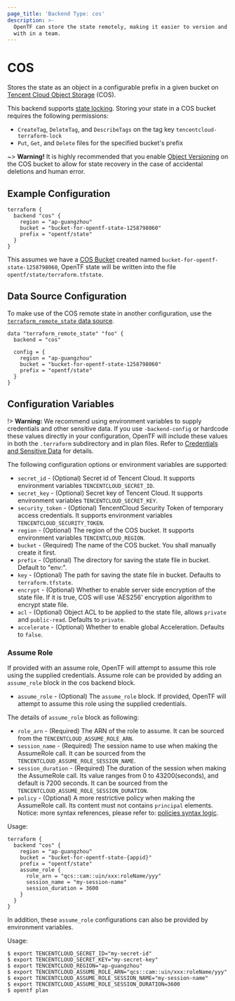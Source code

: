 ```yaml
---
page_title: 'Backend Type: cos'
description: >-
  OpenTF can store the state remotely, making it easier to version and work
  with in a team.
---
```


# COS

Stores the state as an object in a configurable prefix in a given bucket on [Tencent Cloud Object Storage](https://intl.cloud.tencent.com/product/cos) (COS).

This backend supports [state locking](/docs/language/state/locking). Storing your state in a COS bucket requires the following permissions:

- `CreateTag`, `DeleteTag`, and `DescribeTags` on the tag key `tencentcloud-terraform-lock`
- `Put`, `Get`, and `Delete` files for the specified bucket's prefix

~> **Warning!** It is highly recommended that you enable [Object Versioning](https://intl.cloud.tencent.com/document/product/436/19883)
on the COS bucket to allow for state recovery in the case of accidental deletions and human error.

## Example Configuration

```hcl
terraform {
  backend "cos" {
    region = "ap-guangzhou"
    bucket = "bucket-for-opentf-state-1258798060"
    prefix = "opentf/state"
  }
}
```

This assumes we have a [COS Bucket](https://registry.terraform.io/providers/tencentcloudstack/tencentcloud/latest/docs/resources/cos_bucket) created named `bucket-for-opentf-state-1258798060`,
OpenTF state will be written into the file `opentf/state/terraform.tfstate`.

## Data Source Configuration

To make use of the COS remote state in another configuration, use the [`terraform_remote_state` data source](/docs/language/state/remote-state-data).

```hcl
data "terraform_remote_state" "foo" {
  backend = "cos"

  config = {
    region = "ap-guangzhou"
    bucket = "bucket-for-opentf-state-1258798060"
    prefix = "opentf/state"
  }
}
```

## Configuration Variables

!> **Warning:**  We recommend using environment variables to supply credentials and other sensitive data. If you use `-backend-config` or hardcode these values directly in your configuration, OpenTF will include these values in both the `.terraform` subdirectory and in plan files. Refer to [Credentials and Sensitive Data](/docs/language/settings/backends/configuration#credentials-and-sensitive-data) for details.

The following configuration options or environment variables are supported:

- `secret_id` - (Optional) Secret id of Tencent Cloud. It supports environment variables `TENCENTCLOUD_SECRET_ID`.
- `secret_key` - (Optional) Secret key of Tencent Cloud. It supports environment variables `TENCENTCLOUD_SECRET_KEY`.
- `security_token` - (Optional) TencentCloud Security Token of temporary access credentials. It supports environment variables `TENCENTCLOUD_SECURITY_TOKEN`.
- `region` - (Optional) The region of the COS bucket. It supports environment variables `TENCENTCLOUD_REGION`.
- `bucket` - (Required) The name of the COS bucket. You shall manually create it first.
- `prefix` - (Optional) The directory for saving the state file in bucket. Default to "env:".
- `key` - (Optional) The path for saving the state file in bucket. Defaults to `terraform.tfstate`.
- `encrypt` - (Optional) Whether to enable server side encryption of the state file. If it is true, COS will use 'AES256' encryption algorithm to encrypt state file.
- `acl` - (Optional) Object ACL to be applied to the state file, allows `private` and `public-read`. Defaults to `private`.
- `accelerate` - (Optional) Whether to enable global Acceleration. Defaults to `false`.

### Assume Role
If provided with an assume role, OpenTF will attempt to assume this role using the supplied credentials.
Assume role can be provided by adding an `assume_role` block in the cos backend block.

- `assume_role` - (Optional) The `assume_role` block. If provided, OpenTF will attempt to assume this role using the supplied credentials.

The details of `assume_role` block as following:
- `role_arn` - (Required) The ARN of the role to assume. It can be sourced from the `TENCENTCLOUD_ASSUME_ROLE_ARN`.
- `session_name` - (Required) The session name to use when making the AssumeRole call. It can be sourced from the `TENCENTCLOUD_ASSUME_ROLE_SESSION_NAME`.
- `session_duration` - (Required) The duration of the session when making the AssumeRole call. Its value ranges from 0 to 43200(seconds), and default is 7200 seconds. It can be sourced from the `TENCENTCLOUD_ASSUME_ROLE_SESSION_DURATION`.
- `policy` - (Optional) A more restrictive policy when making the AssumeRole call. Its content must not contains `principal` elements. Notice: more syntax references, please refer to: [policies syntax logic](https://intl.cloud.tencent.com/document/product/598/10603).

Usage:

```hcl
terraform {
  backend "cos" {
    region = "ap-guangzhou"
    bucket = "bucket-for-opentf-state-{appid}"
    prefix = "opentf/state"
    assume_role {
      role_arn = "qcs::cam::uin/xxx:roleName/yyy"
      session_name = "my-session-name"
      session_duration = 3600
    }
  }
}
```

In addition, these `assume_role` configurations can also be provided by environment variables.

Usage:

```shell
$ export TENCENTCLOUD_SECRET_ID="my-secret-id"
$ export TENCENTCLOUD_SECRET_KEY="my-secret-key"
$ export TENCENTCLOUD_REGION="ap-guangzhou"
$ export TENCENTCLOUD_ASSUME_ROLE_ARN="qcs::cam::uin/xxx:roleName/yyy"
$ export TENCENTCLOUD_ASSUME_ROLE_SESSION_NAME="my-session-name"
$ export TENCENTCLOUD_ASSUME_ROLE_SESSION_DURATION=3600
$ opentf plan
```
